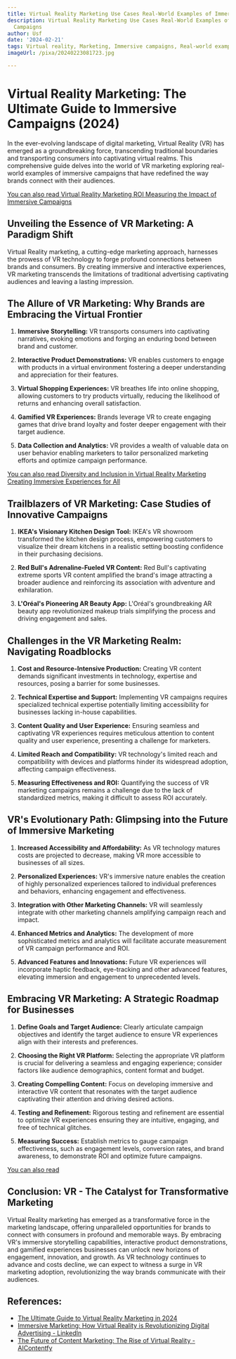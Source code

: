 ```yaml
---
title: Virtual Reality Marketing Use Cases Real-World Examples of Immersive Campaigns
description: Virtual Reality Marketing Use Cases Real-World Examples of Immersive
  Campaigns
author: Usf
date: '2024-02-21'
tags: Virtual reality, Marketing, Immersive campaigns, Real-world examples
imageUrl: /pixa/20240223081723.jpg

---
```

# Virtual Reality Marketing: The Ultimate Guide to Immersive Campaigns (2024)

In the ever-evolving landscape of digital marketing, Virtual Reality (VR) has emerged as a groundbreaking force, transcending traditional boundaries and transporting consumers into captivating virtual realms. This comprehensive guide delves into the world  of VR marketing exploring  real-world examples of  immersive campaigns that have redefined the way brands connect with their audiences.

[You can also read Virtual  Reality  Marketing ROI Measuring the Impact of Immersive  Campaigns](Virtual%20Reality%20Marketing%20ROI%20Measuring%20the%20Impact%20of%20Immersive%20Campaigns)


## Unveiling the Essence of  VR Marketing: A Paradigm Shift

Virtual Reality marketing, a cutting-edge marketing approach, harnesses the prowess of VR  technology to forge profound connections  between brands and  consumers.  By creating immersive and interactive  experiences, VR marketing  transcends the limitations of traditional advertising  captivating audiences  and leaving a lasting impression.

## The Allure of VR  Marketing: Why Brands are Embracing the Virtual Frontier

1.  **Immersive Storytelling:** VR transports consumers into captivating narratives, evoking emotions and forging an  enduring bond between brand and customer.

2. **Interactive  Product Demonstrations:** VR enables customers to engage with products in a virtual environment  fostering a deeper understanding and appreciation for their features.

3. **Virtual Shopping  Experiences:** VR breathes life into online shopping, allowing customers to try products virtually, reducing the likelihood of returns and  enhancing overall satisfaction.

4. **Gamified VR Experiences:** Brands  leverage VR  to create engaging games that drive brand loyalty and  foster deeper engagement with their  target audience.

5. **Data Collection and Analytics:** VR provides a wealth of valuable data on user behavior enabling marketers to tailor personalized marketing efforts and optimize campaign performance.

[You  can  also read Diversity and Inclusion in Virtual Reality Marketing Creating Immersive Experiences for  All](Diversity%20and%20Inclusion%20in%20Virtual%20Reality%20Marketing%20Creating%20Immersive%20Experiences%20for%20All)


## Trailblazers of  VR Marketing: Case Studies of Innovative Campaigns

1. **IKEA's Visionary Kitchen Design Tool:** IKEA's VR  showroom transformed the kitchen design process, empowering customers to visualize their dream kitchens in a realistic setting boosting confidence in their purchasing decisions.

2. **Red Bull's Adrenaline-Fueled VR Content:** Red Bull's captivating extreme sports VR content amplified the  brand's image attracting a broader audience and reinforcing its association with adventure and exhilaration.

3. **L'Oréal's Pioneering  AR Beauty App:**  L'Oréal's groundbreaking AR beauty app revolutionized makeup trials simplifying the process  and driving engagement and sales.

## Challenges  in the  VR Marketing Realm: Navigating Roadblocks

1. **Cost and Resource-Intensive Production:**  Creating VR content demands significant investments in technology, expertise and resources, posing a barrier for some businesses.

2. **Technical Expertise and Support:** Implementing VR campaigns requires specialized  technical expertise potentially limiting accessibility  for businesses  lacking in-house capabilities.

3. **Content Quality and User Experience:** Ensuring seamless and captivating VR experiences  requires meticulous attention to content quality and  user experience, presenting a challenge for marketers.

4. **Limited Reach and Compatibility:** VR technology's  limited reach and compatibility with devices and platforms  hinder its widespread adoption, affecting campaign effectiveness.

5. **Measuring  Effectiveness and ROI:** Quantifying the success of VR marketing campaigns remains a challenge due to  the lack of standardized metrics,  making it difficult to assess ROI accurately.

## VR's Evolutionary Path:  Glimpsing into the Future of Immersive Marketing

1. **Increased Accessibility and Affordability:**  As VR technology matures costs are projected to decrease, making VR more accessible to businesses of all sizes.

2. **Personalized Experiences:** VR's immersive nature enables the creation of highly personalized  experiences tailored to individual preferences and behaviors, enhancing engagement and  effectiveness.

3. **Integration with Other Marketing Channels:**  VR will seamlessly integrate with other marketing channels amplifying campaign reach and impact.

4. **Enhanced Metrics  and Analytics:** The development of more sophisticated metrics and analytics will facilitate  accurate measurement of VR campaign performance and ROI.

5. **Advanced  Features and Innovations:** Future VR experiences will incorporate haptic  feedback, eye-tracking and other  advanced features, elevating immersion and engagement  to unprecedented  levels.

## Embracing VR Marketing: A Strategic Roadmap for Businesses

1. **Define Goals and Target Audience:** Clearly  articulate campaign objectives and identify the target audience  to  ensure VR experiences align with their interests and preferences.

2. **Choosing the Right  VR Platform:** Selecting the appropriate VR platform is crucial for  delivering a seamless and engaging experience; consider factors like audience demographics,  content format and  budget.

3. **Creating  Compelling Content:** Focus on developing immersive and interactive VR content that resonates with the target audience captivating their attention and driving desired  actions.

4.  **Testing and Refinement:** Rigorous testing and refinement are essential to optimize VR experiences ensuring they are intuitive, engaging, and free of technical glitches.

5. **Measuring Success:**  Establish metrics to gauge campaign effectiveness, such as engagement levels,  conversion rates, and brand awareness,  to demonstrate ROI and  optimize future campaigns.

[You can also read ]()


## Conclusion: VR - The Catalyst for Transformative Marketing

Virtual Reality marketing has emerged as  a transformative force in the marketing landscape, offering unparalleled opportunities for  brands to connect with consumers in profound and memorable  ways. By  embracing VR's immersive storytelling capabilities, interactive product demonstrations, and gamified experiences businesses can unlock new horizons of engagement,  innovation, and growth. As VR technology continues to  advance and costs decline, we can expect to witness a surge  in VR marketing adoption, revolutionizing the way brands communicate with their audiences.

## References:
- [The Ultimate Guide to Virtual Reality Marketing in 2024](https://influencermarketinghub.com/virtual-reality-marketing/)
- [Immersive Marketing: How Virtual Reality is Revolutionizing Digital Advertising - LinkedIn](https://www.linkedin.com/pulse/immersive-marketing-how-virtual-reality-digital-arunachalam)
- [The Future of Content Marketing: The Rise of Virtual Reality - AIContentfy](https://aicontentfy.com/en/blog/future-of-content-marketing-rise-of-virtual-reality)
